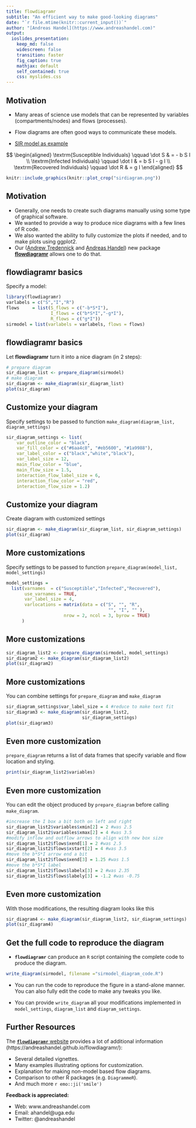 ```yaml
---
title: flowdiagramr
subtitle: "An efficient way to make good-looking diagrams"
date: "`r file.mtime(knitr::current_input())`"
author: "[Andreas Handel](https://www.andreashandel.com)"
output: 
  ioslides_presentation:
    keep_md: false
    widescreen: false
    transition: faster
    fig_caption: true
    mathjax: default
    self_contained: true
    css: myslides.css
---
```


## Motivation

* Many areas of science use models that can be represented by variables (compartments/nodes) and flows (processes).

* Flow diagrams are often good ways to communicate these models.

* [SIR model as example](https://en.wikipedia.org/wiki/Compartmental_models_in_epidemiology)

<div class="centered">

$$
\begin{aligned}
\textrm{Susceptible Individuals} \qquad \dot S & = - b S I \\ 
\textrm{Infected Individuals} \qquad \dot I & = b S I - g I \\
\textrm{Recovered Individuals} \qquad \dot R & = g I 
\end{aligned}
$$

```r
knitr::include_graphics(knitr::plot_crop("sirdiagram.png"))
```

</div>

## Motivation

* Generally, one needs to create such diagrams manually using some type of graphical software.
* We wanted to provide a way to produce nice diagrams with a few lines of R code. 
* We also wanted the ability to fully customize the plots if needed, and to make plots using ggplot2. 
* Our ([Andrew Tredennick](https://atredennick.github.io/) and [Andreas Handel](https://www.andreashandel.com/)) new package **[flowdiagramr](https://andreashandel.github.io/flowdiagramr/)** allows one to do that.


## flowdiagramr basics

Specify a model:

```r
library(flowdiagramr)
varlabels = c("S","I","R")
flows     = list(S_flows = c("-b*S*I"), 
                 I_flows = c("b*S*I","-g*I"), 
                 R_flows = c("g*I"))
sirmodel = list(varlabels = varlabels, flows = flows)
```

## flowdiagramr basics

Let **flowdiagramr** turn it into a nice diagram (in 2 steps):

```r
# prepare diagram
sir_diagram_list <- prepare_diagram(sirmodel)
# make diagram
sir_diagram <- make_diagram(sir_diagram_list)
plot(sir_diagram)
```



## Customize your diagram

Specify settings to be passed to function 
`make_diagram(diagram_list, diagram_settings)`

```r
sir_diagram_settings <- list(
    var_outline_color = "black",
    var_fill_color = c("#6aa4c8", "#eb5600", "#1a9988"),
    var_label_color = c("black","white","black"),
    var_label_size = 12,
    main_flow_color = "blue",
    main_flow_size = 1.5,
    interaction_flow_label_size = 6,
    interaction_flow_color = "red",
    interaction_flow_size = 1.2)
```


## Customize your diagram

Create diagram with customized settings

```r
sir_diagram <- make_diagram(sir_diagram_list, sir_diagram_settings)
plot(sir_diagram)
```


## More customizations

Specify settings to be passed to function 
`prepare_diagram(model_list, model_settings)` 

```r
model_settings = 
  list(varnames  = c("Susceptible","Infected","Recovered"),
       use_varnames = TRUE,
       var_label_size = 4,
       varlocations = matrix(data = c("S", "", "R",
                                       "", "I", "" ),
                      nrow = 2, ncol = 3, byrow = TRUE)
      )
```


## More customizations

```r
sir_diagram_list2 <- prepare_diagram(sirmodel, model_settings)
sir_diagram2 <- make_diagram(sir_diagram_list2)
plot(sir_diagram2)
```


## More customizations

You can combine settings for `prepare_diagram` and `make_diagram`

```r
sir_diagram_settings$var_label_size = 4 #reduce to make text fit
sir_diagram3 <- make_diagram(sir_diagram_list2, 
                             sir_diagram_settings)
plot(sir_diagram3)
```


## Even more customization 

`prepare_diagram` returns a list of data frames that specify variable and flow location and styling.

:::{ .smallcode}
```r
print(sir_diagram_list2$variables)
```
:::

## Even more customization

You can edit the object produced by `prepare_diagram` before calling `make_diagram`.

```r
#increase the I box a bit both on left and right 
sir_diagram_list2$variables$xmin[2] = 2 #was 2.5
sir_diagram_list2$variables$xmax[2] = 4 #was 3.5
#modify inflow and outflow arrows to align with new box size 
sir_diagram_list2$flows$xend[1] = 2 #was 2.5
sir_diagram_list2$flows$xstart[2] = 4 #was 3.5
#move the b*S*I arrow end a bit
sir_diagram_list2$flows$xend[3] = 1.25 #was 1.5
#move the b*S*I label 
sir_diagram_list2$flows$labelx[3] = 2 #was 2.35
sir_diagram_list2$flows$labely[3] = -1.2 #was -0.75
```


## Even more customization

With those modifications, the resulting diagram looks like this

```r
sir_diagram4 <- make_diagram(sir_diagram_list2, sir_diagram_settings)
plot(sir_diagram4)
```



## Get the full code to reproduce the diagram

* **`flowdiagramr`** can produce an `R` script containing the complete code to produce the diagram.

```r
write_diagram(sirmodel, filename ="sirmodel_diagram_code.R")
```

* You can run the code to reproduce the figure in a stand-alone manner. You can also fully edit the code to make any tweaks you like.

* You can provide `write_diagram` all your modifications implemented in `model_settings`, `diagram_list` and `diagram_settings`.



## Further Resources

The [**`flowdiagramr`** website](https://andreashandel.github.io/flowdiagramr/) provides a lot of additional information (https://andreashandel.github.io/flowdiagramr/):

* Several detailed vignettes.
* Many examples illustrating options for customization.
* Explanation for making non-model based flow diagrams.
* Comparison to other R packages (e.g. `DiagrammeR`).
* And much more `r emo::ji('smile')`

**Feedback is appreciated:** 

* Web: www.andreashandel.com 
* Email: ahandel@uga.edu 
* Twitter: @andreashandel






